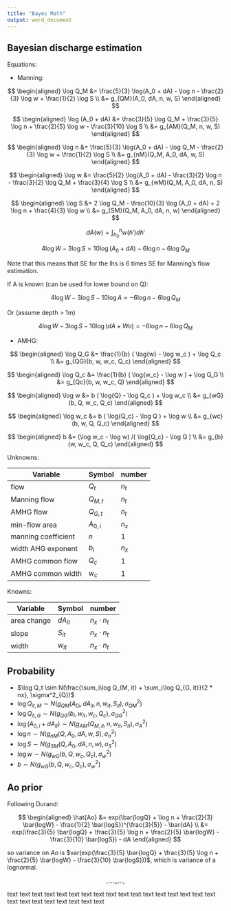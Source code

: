 ```yaml
---
title: "Bayes Math"
output: word_document
---
```


## Bayesian discharge estimation

Equations:

- Manning: 

$$
\begin{aligned}
\log Q_M &= \frac{5}{3} \log(A_0 + dA) - \log n - \frac{2}{3} \log w + \frac{1}{2} \log S \\
&= g_{QM}(A_0, dA, n, w, S)
\end{aligned}
$$

$$
\begin{aligned}
\log (A_0 + dA) &= \frac{3}{5} \log Q_M + \frac{3}{5} \log n + \frac{2}{5} \log w - \frac{3}{10} \log S \\
&= g_{AM}(Q_M, n, w, S)
\end{aligned}
$$


$$
\begin{aligned}
\log n &= \frac{5}{3} \log(A_0 + dA) - \log Q_M - \frac{2}{3} \log w + \frac{1}{2} \log S \\
&= g_{nM}(Q_M, A_0, dA, w, S)
\end{aligned}
$$

$$
\begin{aligned}
\log w &= \frac{5}{2} \log(A_0 + dA) - \frac{3}{2} \log n - \frac{3}{2} \log Q_M + \frac{3}{4} \log S \\
&= g_{wM}(Q_M, A_0, dA, n, S)
\end{aligned}
$$

$$
\begin{aligned}
\log S &=  2 \log Q_M - \frac{10}{3} \log (A_0 + dA) + 2 \log n + \frac{4}{3} \log w \\
&= g_{SM}(Q_M, A_0, dA, n, w)
\end{aligned}
$$

$$
dA(w) = \int_{h_0}^h w(h') dh'
$$

$$
4 \log W - 3 \log S = 10 \log(A_0 + dA) - 6 \log n - 6 \log Q_M
$$

Note that this means that SE for the lhs is 6 times SE for Manning's flow estimation.

If A is known (can be used for lower bound on Q):

$$
4 \log W - 3 \log S - 10 \log A  =  - 6 \log n - 6 \log Q_M
$$

Or (assume depth > 1m)

$$
4 \log W - 3 \log S - 10 \log (dA + Wo)  =  - 6 \log n - 6 \log Q_M
$$


- AMHG:

$$
\begin{aligned}
\log Q_G &= \frac{1}{b} ( \log{w} - \log w_c ) + \log Q_c \\
&= g_{QG}(b, w, w_c, Q_c)
\end{aligned}
$$

$$
\begin{aligned}
\log Q_c &= \frac{1}{b} ( \log{w_c} - \log w ) + \log Q_G \\
&= g_{Qc}(b, w, w_c, Q)
\end{aligned}
$$

$$
\begin{aligned}
\log w &= b ( \log{Q} - \log Q_c ) + \log w_c \\
&= g_{wG}(b, Q, w_c, Q_c)
\end{aligned}
$$

$$
\begin{aligned}
\log w_c &= b ( \log{Q_c} - \log Q ) + \log w \\
&= g_{wc}(b, w, Q, Q_c)
\end{aligned}
$$

$$
\begin{aligned}
b &= (\log w_c - \log w) /( \log{Q_c} - \log Q ) \\
&= g_{b}(w, w_c, Q, Q_c)
\end{aligned}
$$


Unknowns:

| Variable | Symbol | number |
| -------- | ------ | ------ |
| flow | $Q_t$ | $n_t$
| Manning flow | $Q_{M,t}$ | $n_t$
| AMHG flow | $Q_{G,t}$ | $n_t$
| min-flow area | $A_{0,i}$ | $n_x$
| manning coefficient | $n$ | 1
| width AHG exponent | $b_i$ | $n_x$
| AMHG common flow | $Q_c$ | 1
| AMHG common width | $w_c$ | 1

Knowns:

| Variable | Symbol | number |
| -------- | ------ | ------ |
| area change | $dA_{it}$ | $n_x \cdot n_t$
| slope | $S_{it}$ | $n_x \cdot n_t$
| width | $w_{it}$ | $n_x \cdot n_t$

## Probability

- $\log Q_t \sim N(\frac{\sum_i\log Q_{M, it} + \sum_i\log Q_{G, it}}{2 * nx}, \sigma^2_{Q})$
- $\log Q_{it, M} \sim N(g_{QM}(A_{0i}, dA_{it}, n, w_{it}, S_{it}), \sigma^2_{QM})$
- $\log Q_{it, G} \sim N(g_{QG}(b_i, w_{it}, w_c, Q_c), \sigma^2_{QG})$
- $\log (A_{0, i} + dA_{it}) \sim N(g_{AM}(Q_{M, it}, n, w_{it}, S_{it}), \sigma^2_A)$
- $\log n \sim N(g_{nM}(Q, A_0, dA, w, S), \sigma^2_n)$
- $\log S \sim N(g_{SM}(Q, A_0, dA, n, w), \sigma^2_S)$
- $\log w \sim N(g_{wG}(b, Q, w_c, Q_c), \sigma^2_w)$
- $b \sim N(g_{wG}(b, Q, w_c, Q_c), \sigma^2_w)$



## Ao prior

Following Durand: 

$$ 
\begin{aligned}
\hat{Ao} &= exp(\bar{logQ} + \log n + \frac{2}{3} \bar{logW} - \frac{1}{2} \bar{logS})^{\frac{3}{5}} - \bar{dA} \\
&= exp(\frac{3}{5} \bar{logQ} + \frac{3}{5} \log n + \frac{2}{5} \bar{logW} - \frac{3}{10} \bar{logS}) - dA
\end{aligned}
$$

so variance on $Ao$ is $var(exp(\frac{3}{5} \bar{logQ} + \frac{3}{5} \log n + \frac{2}{5} \bar{logW} - \frac{3}{10} \bar{logS}))$, which is variance of a lognormal.

$$
,\dotsc,
,\dotsc,
$$

text
text
text
text
text
text
text
text
text
text
text
text
text
text
text
text
text
text
text
text
text
text
text
text
text
